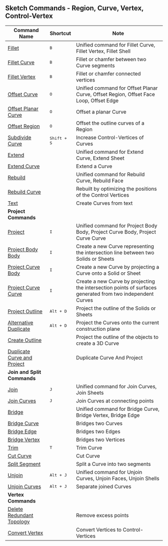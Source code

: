 ## Sketch Commands - Region, Curve, Vertex, Control-Vertex

| Command Name                                                      | Shortcut             | Note                                                                                                       |
| ----------------------------------------------------------------- | -------------------- | ---------------------------------------------------------------------------------------------------------- |
| [Fillet](sketch/fillet)                                           | <kbd>B</kbd>         | Unified command for Fillet Curve, Fillet Vertex, Fillet Shell                                              |
| [Fillet Curve](sketch/fillet-curve)                               | <kbd>B</kbd>         | Fillet or chamfer between two Curve segments                                                               |
| [Fillet Vertex](sketch/fillet-vertex)                             | <kbd>B</kbd>         | Fillet or chamfer connected vertices                                                                       |
| [Offset Curve](sketch/offset-curve)                               | <kbd>O</kbd>         | Unified command for Offset Planar Curve, Offset Region, Offset Face Loop, Offset Edge                      |
| [Offset Planar Curve](sketch/offset-planar-curve)                 | <kbd>O</kbd>         | Offset a planar Curve                                                                                      |
| [Offset Region](sketch/offset-region)                             | <kbd>O</kbd>         | Offset the outline curves of a Region                                                                      |
| [Subdivide Curve](sketch/subdivide-curve)                         | <kbd>Shift + S</kbd> | Increase Control-Vertices of Curves                                                                        |
| [Extend](sketch/extend)                                           |                      | Unified command for Extend Curve, Extend Sheet                                                             |
| [Extend Curve](sketch/extend-curve)                               |                      | Extend a Curve                                                                                             |
| [Rebuild](sketch/rebuild)                                         |                      | Unified command for Rebuild Curve, Rebuild Face                                                            |
| [Rebuild Curve](sketch/rebuild-curve)                             |                      | Rebuilt by optimizing the positions of the Control Vertices                                                |
| [Text](sketch/text)                                               |                      | Create Curves from text                                                                                    |
| **Project Commands**                                              |                      |                                                                                                            |
| [Project](sketch/project)                                         | <kbd>I</kbd>         | Unified command for Project Body Body, Project Curve Body, Project Curve Curve                             |
| [Project Body Body](sketch/project-body-body)                     | <kbd>I</kbd>         | Create a new Curve representing the intersection line between two Solids or Sheets                         |
| [Project Curve Body](sketch/project-curve-body)                   | <kbd>I</kbd>         | Create a new Curve by projecting a Curve onto a Solid or Sheet                                             |
| [Project Curve Curve](sketch/project-curve-curve)                 | <kbd>I</kbd>         | Create a new Curve by projecting the intersection points of surfaces generated from two independent Curves |
| [Project Outline](sketch/project-outline)                         | <kbd>Alt + D</kbd>   | Project the outline of the Solids or Sheets                                                                |
| [Alternative Duplicate](sketch/alternative-duplicate)             | <kbd>Alt + D</kbd>   | Project the Curves onto the current construction plane                                                     |
| [Create Outline](sketch/create-outline)                           |                      | Project the outline of the objects to create a 3D Curve                                                    |
| [Duplicate Curve and Project](sketch/duplicate-curve-and-project) |                      | Duplicate Curve And Project                                                                                |
| **Join and Split Commands**                                       |                      |                                                                                                            |
| [Join](sketch/join)                                               | <kbd>J</kbd>         | Unified command for Join Curves, Join Sheets                                                               |
| [Join Curves](sketch/join-curves)                                 | <kbd>J</kbd>         | Join Curves at connecting points                                                                           |
| [Bridge](sketch/bridge)                                           |                      | Unified command for Bridge Curve, Bridge Vertex, Bridge Edge                                               |
| [Bridge Curve](sketch/bridge-curve)                               |                      | Bridges two Curves                                                                                         |
| [Bridge Edge](sketch/bridge-edge)                                 |                      | Bridges two Edges                                                                                          |
| [Bridge Vertex](sketch/bridge-vertex)                             |                      | Bridges two Vertices                                                                                       |
| [Trim](sketch/trim)                                               | <kbd>T</kbd>         | Trim Curve                                                                                                 |
| [Cut Curve](sketch/cut-curve)                                     |                      | Cut Curve                                                                                                  |
| [Split Segment](sketch/split-segment)                             |                      | Split a Curve into two segments                                                                            |
| [Unjoin](sketch/unjoin)                                           | <kbd>Alt + J</kbd>   | Unified command for Unjoin Curves, Unjoin Faces, Unjoin Shells                                             |
| [Unjoin Curves](sketch/unjoin-curve)                              | <kbd>Alt + J</kbd>   | Separate joined Curves                                                                                     |
| **Vertex Commands**                                               |                      |                                                                                                            |
| [Delete Redundant Topology](sketch/delete-redundant-topology)     |                      | Remove excess points                                                                                       |
| [Convert Vertex](sketch/convert-vertex)                           |                      | Convert Vertices to Control-Vertices                                                                       |

